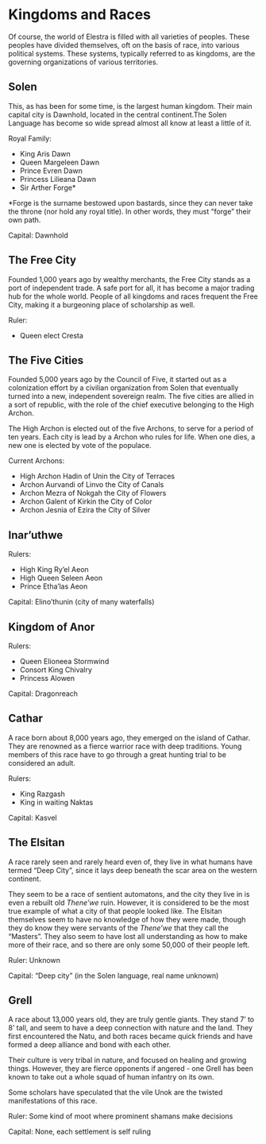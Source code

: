 # Kingdoms and Races

Of course, the world of Elestra is filled with all varieties of peoples. These peoples have divided themselves, oft on the basis of race, into various political systems. These systems, typically referred to as kingdoms, are the governing organizations of various territories.  

## Solen {-}

This, as has been for some time, is the largest human kingdom. Their main capital city is Dawnhold, located in the central continent.The Solen Language has become so wide spread almost all know at least a little of it.  

Royal Family:  

-   King Aris Dawn
-   Queen Margeleen Dawn
-   Prince Evren Dawn
-   Princess Lilieana Dawn
-   Sir Arther Forge*  

*Forge is the surname bestowed upon bastards, since they can never take the throne (nor hold any royal title). In other words, they must "forge" their own path.  

Capital: Dawnhold  

## The Free City {-}  

Founded 1,000 years ago by wealthy merchants, the Free City stands as a port of independent trade. A safe port for all, it has become a major trading hub for the whole world. People of all kingdoms and races frequent the Free City, making it a burgeoning place of scholarship as well.  

Ruler:

-   Queen elect Cresta

## The Five Cities {-}  

Founded 5,000 years ago by the Council of Five, it started out as a colonization effort by a civilian organization from Solen that eventually turned into a new, independent sovereign realm. The five cities are allied in a sort of republic, with the role of the chief executive belonging to the High Archon.   

The High Archon is elected out of the five Archons, to serve for a period of ten years. Each city is lead by a Archon who rules for life. When one dies, a new one is elected by vote of the populace.  

Current Archons:  

-   High Archon Hadin of Unin the City of Terraces
-   Archon Aurvandi of Linvo the City of Canals
-   Archon Mezra of Nokgah the City of Flowers
-   Archon Galent of Kirkin the City of Color
-   Archon Jesnia of Ezira the City of Silver

## Inar'uthwe {-}  

Rulers:  

-   High King Ry'el Aeon
-   High Queen Seleen Aeon
-   Prince Etha'las Aeon

Capital: Elino'thunin (city of many waterfalls)  

## Kingdom of Anor {-}  

Rulers:  

-   Queen Elioneea Stormwind
-   Consort King Chivalry
-   Princess Alowen

Capital: Dragonreach  

## Cathar {-}  

A race born about 8,000 years ago, they emerged on the island of Cathar. They are renowned as a fierce warrior race with deep traditions. Young members of this race have to go through a great hunting trial to be considered an adult.

Rulers:  

-   King Razgash
-   King in waiting Naktas


Capital: Kasvel  

## The Elsitan {-}  

A race rarely seen and rarely heard even of, they live in what humans have termed "Deep City", since it lays deep beneath the scar area on the western continent.  

They seem to be a race of sentient automatons, and the city they live in is even a rebuilt old *Thene'we* ruin. However, it is considered to be the most true example of what a city of that people looked like.  The Elsitan themselves seem to have no knowledge of how they were made, though they do know they were servants of the *Thene'we* that they call the "Masters". They also seem to have lost all understanding as how to make more of their race, and so there are only some 50,000 of their people left.  

Ruler: Unknown  

Capital: “Deep city” (in the Solen language, real name unknown)  

## Grell {-}  

A race about 13,000 years old, they are truly gentle giants. They stand 7' to 8' tall, and seem to have a deep connection with nature and the land. They first encountered the Natu, and both races became quick friends and have formed a deep alliance and bond with each other.  

Their culture is very tribal in nature, and focused on healing and growing things. However, they are fierce opponents if angered - one Grell has been known to take out a whole squad of human infantry on its own.  

Some scholars have speculated that the vile Unok are the twisted manifestations of this race.  

Ruler: Some kind of moot where prominent shamans make decisions  

Capital: None, each settlement is self ruling   
